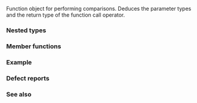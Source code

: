 {{cpp/title|compare_three_way}}
{{cpp/utility/functional/navbar}}
{{dcl begin}}
{{dcl header|compare}}
{{dcl header|functional}}
{{dcl|since=c++20|
struct compare_three_way;
}}
{{dcl end}}

Function object for performing comparisons. Deduces the parameter types and the return type of the function call operator.

===Nested types===
{{dsc begin}}
{{dsc hitem|Nested type|Definition}}
{{dsc|{{tt|is_transparent}}|[[cpp/utility/functional#Transparent function objects|unspecified]]}}
{{dsc end}}

===Member functions===
{{dsc begin}}
{{dsc mem fun|operator()|nolink=true|obtains the result of three-way comparison on both arguments}}
{{dsc end}}

{{member|1={{small|std::compare_three_way::}}operator()|2=
{{ddcl|
template&lt; class T, class U &gt;
constexpr auto operator()( T&amp;&amp; t, U&amp;&amp; u ) const;
}}

Given the expression {{c|1=std::forward&lt;T&gt;(t) &lt;=&gt; std::forward&lt;U&gt;(u)}} as {{c|expr}}:
* If {{c|expr}} results in a call to [[cpp/language/operator comparison#Built-in pointer equality comparison|built-in]] {{c/core|1=operator&lt;=&gt;}} comparing pointers, given the {{lsd|cpp/language/pointer#Composite pointer type}} of {{c|t}} and {{c|u}} as {{tt|P}}:
:* Compares the two converted pointers (of type {{tt|P}}) in the [[cpp/language/operator comparison#Pointer total order|implementation-defined strict total order over pointers]]:
::* If {{c|t}} precedes {{c|u}}, returns {{ltt|cpp/utility/compare/strong_ordering|std::strong_ordering::less}}.
::* If {{c|u}} precedes {{c|t}}, returns {{ltt|cpp/utility/compare/strong_ordering|std::strong_ordering::greater}}.
::* Otherwise, returns {{ltt|cpp/utility/compare/strong_ordering|std::strong_ordering::equal}}.
:* If the conversion sequence from {{tt|T}} to {{tt|P}} or the conversion sequence from {{tt|U}} to {{tt|P}} is not [[cpp/concepts#Equality preservation|equality-preserving]], the behavior is undefined.
* Otherwise:
:* Returns the result of {{c|expr}}.
:* If {{c|std::three_way_comparable_with&lt;T, U&gt;}} is not modeled, the behavior is undefined.

{{cpp/enable if|{{c|std::three_way_comparable_with&lt;T, U&gt;}} is satisfied}}.
}}

===Example===
{{example|code=
#include &lt;compare&gt;
#include &lt;iostream&gt;

struct Rational
{
    int num;
    int den; // &gt; 0
    
    // Although the comparison X &lt;=&gt; Y will work, a direct call
    // to std::compare_three_way{}(X, Y) requires the operator==
    // be defined, to satisfy the std::three_way_comparable_with.
    constexpr bool operator==(Rational const&amp;) const = default;
};

constexpr std::weak_ordering operator&lt;=&gt;(Rational lhs, Rational rhs)
{
    return lhs.num * rhs.den &lt;=&gt; rhs.num * lhs.den;
}

void print(std::weak_ordering value)
{
    value &lt; 0 ? std::cout &lt;&lt; "less\n" :
    value &gt; 0 ? std::cout &lt;&lt; "greater\n" :
                std::cout &lt;&lt; "equal\n";
}

int main()
{
    Rational a{6, 5};
    Rational b{8, 7};
    print(a &lt;=&gt; b);
    print(std::compare_three_way{}(a, b));
}
|output=
greater
greater
}}

===Defect reports===
{{dr list begin}}
{{dr list item|wg=lwg|dr=3530|std=C++20|before=syntactic checks were relaxed while comparing pointers|after=only semantic requirements are relaxed}}
{{dr list end}}

===See also===
{{dsc begin}}
{{dsc inc|cpp/utility/functional/ranges/dsc equal_to}}
{{dsc inc|cpp/utility/functional/ranges/dsc not_equal_to}}
{{dsc inc|cpp/utility/functional/ranges/dsc less}}
{{dsc inc|cpp/utility/functional/ranges/dsc greater}}
{{dsc inc|cpp/utility/functional/ranges/dsc less_equal}}
{{dsc inc|cpp/utility/functional/ranges/dsc greater_equal}}
{{dsc end}}

{{langlinks|de|es|ja|ru|zh}}